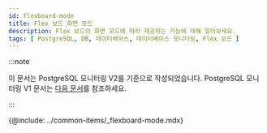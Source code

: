 ```yaml
---
id: flexboard-mode
title: Flex 보드 화면 모드
description: Flex 보드의 화면 모드에 따라 제공하는 기능에 대해 알아보세요.
tags: [ PostgreSQL, DB, 데이터베이스, 데이터베이스 모니터링, Flex 보드 ]
---
```


:::note

이 문서는 PostgreSQL 모니터링 V2를 기준으로 작성되었습니다. PostgreSQL 모니터링 V1 문서는 [다음 문서](../postgresql-v1/flexboard-mode)를 참조하세요.

:::

{@include: ../common-items/_flexboard-mode.mdx}  